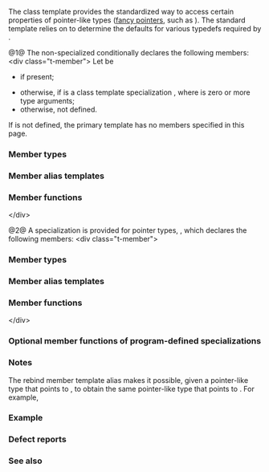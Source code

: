 {{cpp/title|pointer_traits}}
{{cpp/memory/pointer_traits/navbar}}

{{dcl begin}}
{{dcl header|memory}}
{{dcl|since=c++11|num=1|1=
template&lt; class Ptr &gt;
struct pointer_traits;
}}
{{dcl|since=c++11|num=2|1=
template&lt; class T &gt;
struct pointer_traits&lt;T*&gt;;
}}
{{dcl end}}

The {{tt|pointer_traits}} class template provides the standardized way to access certain properties of pointer-like types ([[cpp/named req/Allocator#Fancy_pointers|fancy pointers]], such as [https://www.boost.org/doc/libs/release/doc/html/interprocess/offset_ptr.html {{tt|boost::interprocess::offset_ptr}}]). The standard template {{lc|std::allocator_traits}} relies on {{tt|pointer_traits}} to determine the defaults for various typedefs required by {{named req|Allocator}}.

@1@ The non-specialized {{tt|pointer_traits}} conditionally declares the following members:
&lt;div class="t-member"&gt;
Let {{c|/*element-type-of*/&lt;Ptr&gt;}} be
* {{c|Ptr::element_type}} if present;
* otherwise, {{tt|T}} if {{tt|Ptr}} is a class template specialization {{c|Template&lt;T, Args...&gt;}}, where {{c|Args...}} is zero or more type arguments;
* otherwise, not defined.

If {{c|/*element-type-of*/&lt;Ptr&gt;}} is not defined, the primary template has no members specified in this page.

===Member types===
{{dsc begin}}
{{dsc hitem|Type|Definition}}
{{dsc|{{tt|pointer}}|{{c|Ptr}}}}
{{dsc|{{tt|element_type}}|{{c|/*element-type-of*/&lt;Ptr&gt;}}}}
{{dsc|{{tt|difference_type}}|{{c|Ptr::difference_type}} if present, otherwise {{lc|std::ptrdiff_t}}}}
{{dsc end}}

===Member alias templates===
{{dsc begin}}
{{dsc hitem|Template|Definition}}
{{dsc|{{c|template&lt; class U &gt; using rebind}}|{{c|Ptr::rebind&lt;U&gt;}} if exists, otherwise {{c|Template&lt;U, Args...&gt;}} if {{tt|Ptr}} is a template specialization {{c|Template&lt;T, Args...&gt;}}}}
{{dsc end}}

===Member functions===
{{dsc begin}}
{{dsc inc|cpp/memory/pointer_traits/dsc pointer_to}}
{{dsc end}}
&lt;/div&gt;

@2@ A specialization is provided for pointer types, {{c|T*}}, which declares the following members:
&lt;div class="t-member"&gt;
===Member types===
{{dsc begin}}
{{dsc hitem|Type|Definition}}
{{dsc|{{tt|pointer}}|{{c|T*}}}}
{{dsc|{{tt|element_type}}|{{c|T}}}}
{{dsc|{{tt|difference_type}}|{{lc|std::ptrdiff_t}}}}
{{dsc end}}

===Member alias templates===
{{dsc begin}}
{{dsc hitem|Template|Definition}}
{{dsc|{{c|template&lt; class U &gt; using rebind}}|{{c|U*}}}}
{{dsc end}}

===Member functions===
{{dsc begin}}
{{dsc inc|cpp/memory/pointer_traits/dsc pointer_to}}
{{dsc end}}
&lt;/div&gt;

===Optional member functions of program-defined specializations===
{{dsc begin}}
{{dsc inc|cpp/memory/pointer_traits/dsc to_address}}
{{dsc end}}

===Notes===
The rebind member template alias makes it possible, given a pointer-like type that points to {{tt|T}}, to obtain the same pointer-like type that points to {{tt|U}}. For example,

{{source|1=
using another_pointer = std::pointer_traits&lt;std::shared_ptr&lt;int&gt;&gt;::rebind&lt;double&gt;;
static_assert(std::is_same&lt;another_pointer, std::shared_ptr&lt;double&gt;&gt;::value);
}}

{{rrev|since=c++20|
A specialization for user-defined fancy pointer types may provide an additional static member function {{tt|to_address}} to customize the behavior of {{lc|std::to_address}}.
}}

{{feature test macro|__cpp_lib_constexpr_memory|std=C++20|value=201811L|{{c/core|constexpr}} in {{tt|std::pointer_traits}}}}

===Example===
{{example
|code=
#include &lt;iostream&gt;
#include &lt;memory&gt;

template&lt;class Ptr&gt;
struct BlockList
{
    // Predefine a memory block
    struct block;

    // Define a pointer to a memory block from the kind of pointer Ptr s
    // If Ptr is any kind of T*, block_ptr_t is block*
    // If Ptr is smart_ptr&lt;T&gt;, block_ptr_t is smart_ptr&lt;block&gt;
    using block_ptr_t = typename std::pointer_traits&lt;Ptr&gt;::template rebind&lt;block&gt;;

    struct block
    {
        std::size_t size{};
        block_ptr_t next_block{};
    };

    block_ptr_t free_blocks;
};

int main()
{
    [[maybe_unused]]
    BlockList&lt;int*&gt; bl1;
    // The type of bl1.free_blocks is BlockList&lt;int*&gt;:: block*

    BlockList&lt;std::shared_ptr&lt;char&gt;&gt; bl2;
    // The type of bl2.free_blocks is
    // std::shared_ptr&lt;BlockList&lt;std::shared_ptr&lt;char&gt;&gt;::block&gt;
    std::cout &lt;&lt; bl2.free_blocks.use_count() &lt;&lt; '\n';
}
|output=
0
}}

===Defect reports===
{{dr list begin}}
{{dr list item|wg=lwg|dr=3545|std=C++11|before=primary template caused hard error when {{tt|element_type}} is invalid|after=made SFINAE-friendly}}
{{dr list end}}

===See also===
{{dsc begin}}
{{dsc inc|cpp/memory/dsc allocator_traits}}
{{dsc inc|cpp/memory/dsc addressof}}
{{dsc end}}

{{langlinks|de|es|fr|it|ja|pt|ru|zh}}